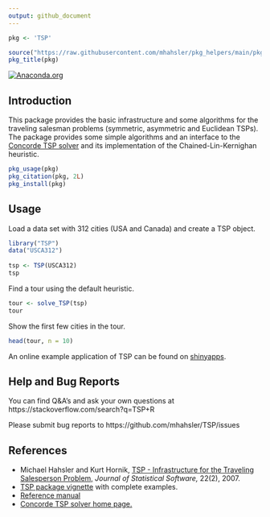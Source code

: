 ```yaml
---
output: github_document
---
```


```r
pkg <- 'TSP'

source("https://raw.githubusercontent.com/mhahsler/pkg_helpers/main/pkg_helpers.R")
pkg_title(pkg)
```
[![Anaconda.org](https://anaconda.org/conda-forge/r-tsp/badges/version.svg)](https://anaconda.org/conda-forge/r-tsp)

## Introduction

This package provides the 
basic infrastructure and some algorithms for the traveling
salesman problems (symmetric, asymmetric and Euclidean TSPs). 
The package provides some simple algorithms and
an interface to the [Concorde TSP solver](http://www.math.uwaterloo.ca/tsp/concorde/) and its implementation of the 
Chained-Lin-Kernighan heuristic. 

```r
pkg_usage(pkg)
pkg_citation(pkg, 2L)
pkg_install(pkg)
```

## Usage

Load a data set with 312 cities (USA and Canada) and create a TSP object. 
```r
library("TSP")
data("USCA312")
 
tsp <- TSP(USCA312)
tsp
```

Find a tour using the default heuristic. 
```r
tour <- solve_TSP(tsp)
tour
```

Show the first few cities in the tour.
```r
head(tour, n = 10)
```

An online example application of TSP can be found on [shinyapps](https://shrinidhee.shinyapps.io/SimpleTSP).

## Help and Bug Reports

You can find Q&A's and ask your own questions at 
https://stackoverflow.com/search?q=TSP+R

Please submit bug reports to https://github.com/mhahsler/TSP/issues

## References

* Michael Hahsler and Kurt Hornik, [TSP - Infrastructure for the Traveling Salesperson Problem,](http://dx.doi.org/10.18637/jss.v023.i02) _Journal of Statistical Software,_ 22(2), 2007.
* [TSP package vignette](https://cran.r-project.org/package=TSP/vignettes/TSP.pdf) with complete examples.
* [Reference manual](https://cran.r-project.org/package=TSP/TSP.pdf)
* [Concorde TSP solver home page.](http://www.math.uwaterloo.ca/tsp/concorde/)
